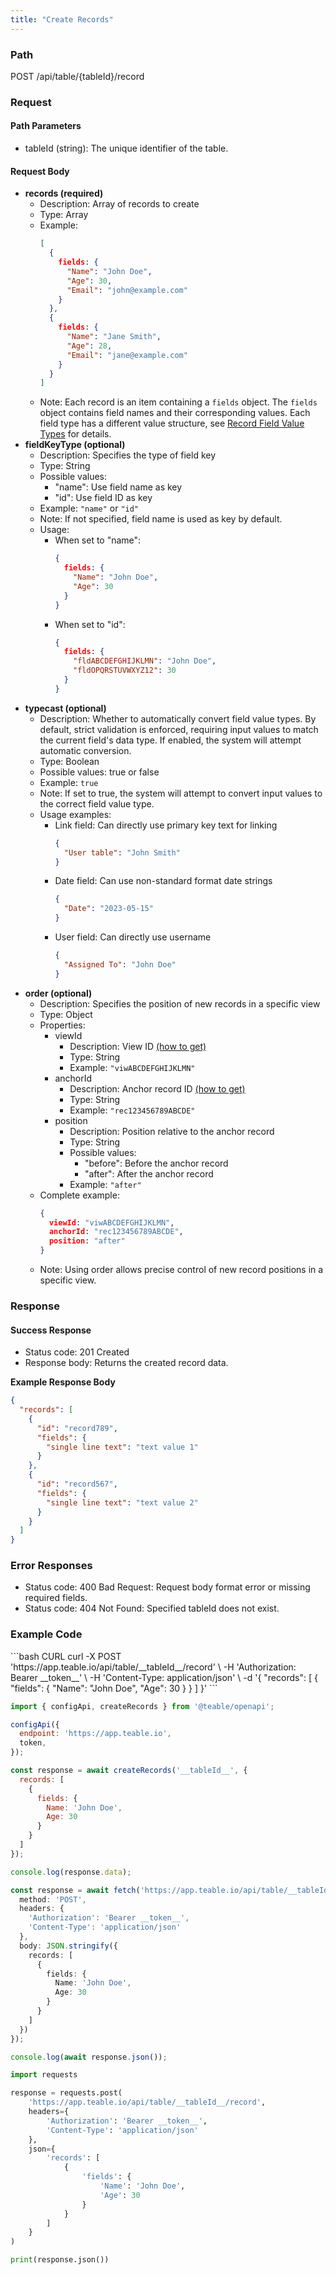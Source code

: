 ```yaml
---
title: "Create Records"
---
```


### Path

POST /api/table/\{tableId\}/record

### Request

#### Path Parameters

* tableId (string): The unique identifier of the table.

#### Request Body

* **records (required)**
  * Description: Array of records to create
  * Type: Array
  * Example:
    ```json
    [
      {
        fields: {
          "Name": "John Doe",
          "Age": 30,
          "Email": "john@example.com"
        }
      },
      {
        fields: {
          "Name": "Jane Smith",
          "Age": 28,
          "Email": "jane@example.com"
        }
      }
    ]
    ```
  * Note: Each record is an item containing a `fields` object. The `fields` object contains field names and their corresponding values. Each field type has a different value structure, see [Record Field Value Types](/en/api-doc/record/interface) for details.
* **fieldKeyType (optional)**
  * Description: Specifies the type of field key
  * Type: String
  * Possible values:
    * "name": Use field name as key
    * "id": Use field ID as key
  * Example: `"name"` or `"id"`
  * Note: If not specified, field name is used as key by default.
  * Usage:
    * When set to "name":
      ```json
      {
        fields: {
          "Name": "John Doe",
          "Age": 30
        }
      }
      ```
    * When set to "id":
      ```json
      {
        fields: {
          "fldABCDEFGHIJKLMN": "John Doe",
          "fldOPQRSTUVWXYZ12": 30
        }
      }
      ```
* **typecast (optional)**
  * Description: Whether to automatically convert field value types. By default, strict validation is enforced, requiring input values to match the current field's data type. If enabled, the system will attempt automatic conversion.
  * Type: Boolean
  * Possible values: true or false
  * Example: `true`
  * Note: If set to true, the system will attempt to convert input values to the correct field value type.
  * Usage examples:
    * Link field: Can directly use primary key text for linking
      ```json
      {
        "User table": "John Smith"
      }
      ```
    * Date field: Can use non-standard format date strings
      ```json
      {
        "Date": "2023-05-15"
      }
      ```
    * User field: Can directly use username
      ```json
      {
        "Assigned To": "John Doe"
      }
      ```
* **order (optional)**
  * Description: Specifies the position of new records in a specific view
  * Type: Object
  * Properties:
    * viewId
      * Description: View ID [(how to get)](/en/api-doc/get-id#viewid)
      * Type: String
      * Example: `"viwABCDEFGHIJKLMN"`
    * anchorId
      * Description: Anchor record ID [(how to get)](/en/api-doc/get-id#recordid)
      * Type: String
      * Example: `"rec123456789ABCDE"`
    * position
      * Description: Position relative to the anchor record
      * Type: String
      * Possible values:
        * "before": Before the anchor record
        * "after": After the anchor record
      * Example: `"after"`
  * Complete example:
    ```json
    {
      viewId: "viwABCDEFGHIJKLMN",
      anchorId: "rec123456789ABCDE",
      position: "after"
    }
    ```
  * Note: Using order allows precise control of new record positions in a specific view.

### Response

#### Success Response

* Status code: 201 Created
* Response body: Returns the created record data.

**Example Response Body**

```json
{
  "records": [
    {
      "id": "record789",
      "fields": {
        "single line text": "text value 1"
      }
    },
    {
      "id": "record567",
      "fields": {
        "single line text": "text value 2"
      }
    }
  ]
}
```

### Error Responses

* Status code: 400 Bad Request: Request body format error or missing required fields.
* Status code: 404 Not Found: Specified tableId does not exist.

### Example Code

<CodeGroup>
  ```bash CURL
  curl -X POST 'https://app.teable.io/api/table/__tableId__/record' \
    -H 'Authorization: Bearer __token__' \
    -H 'Content-Type: application/json' \
    -d '{
      "records": [
        {
          "fields": {
            "Name": "John Doe",
            "Age": 30
          }
        }
      ]
    }'
  ```

  ```js JS SDK
  import { configApi, createRecords } from '@teable/openapi';

  configApi({
    endpoint: 'https://app.teable.io',
    token,
  });

  const response = await createRecords('__tableId__', {
    records: [
      {
        fields: {
          Name: 'John Doe',
          Age: 30
        }
      }
    ]
  });

  console.log(response.data);
  ```

  ```ts TypeScript
  const response = await fetch('https://app.teable.io/api/table/__tableId__/record', {
    method: 'POST',
    headers: {
      'Authorization': 'Bearer __token__',
      'Content-Type': 'application/json'
    },
    body: JSON.stringify({
      records: [
        {
          fields: {
            Name: 'John Doe',
            Age: 30
          }
        }
      ]
    })
  });

  console.log(await response.json());
  ```

  ```python Python
  import requests

  response = requests.post(
      'https://app.teable.io/api/table/__tableId__/record',
      headers={
          'Authorization': 'Bearer __token__',
          'Content-Type': 'application/json'
      },
      json={
          'records': [
              {
                  'fields': {
                      'Name': 'John Doe',
                      'Age': 30
                  }
              }
          ]
      }
  )

  print(response.json())
  ```
</CodeGroup>

